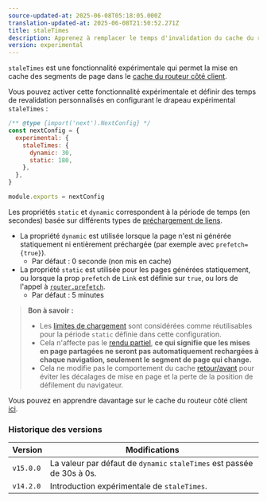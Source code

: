 ```yaml
---
source-updated-at: 2025-06-08T05:18:05.000Z
translation-updated-at: 2025-06-08T21:50:52.271Z
title: staleTimes
description: Apprenez à remplacer le temps d'invalidation du cache du routeur côté client.
version: experimental
---
```


`staleTimes` est une fonctionnalité expérimentale qui permet la mise en cache des segments de page dans le [cache du routeur côté client](/docs/app/deep-dive/caching#client-side-router-cache).

Vous pouvez activer cette fonctionnalité expérimentale et définir des temps de revalidation personnalisés en configurant le drapeau expérimental `staleTimes` :

```js filename="next.config.js"
/** @type {import('next').NextConfig} */
const nextConfig = {
  experimental: {
    staleTimes: {
      dynamic: 30,
      static: 180,
    },
  },
}

module.exports = nextConfig
```

Les propriétés `static` et `dynamic` correspondent à la période de temps (en secondes) basée sur différents types de [préchargement de liens](/docs/app/api-reference/components/link#prefetch).

- La propriété `dynamic` est utilisée lorsque la page n'est ni générée statiquement ni entièrement préchargée (par exemple avec `prefetch={true}`).
  - Par défaut : 0 seconde (non mis en cache)
- La propriété `static` est utilisée pour les pages générées statiquement, ou lorsque la prop `prefetch` de `Link` est définie sur `true`, ou lors de l'appel à [`router.prefetch`](/docs/app/deep-dive/caching#routerprefetch).
  - Par défaut : 5 minutes

> **Bon à savoir :**
>
> - Les [limites de chargement](/docs/app/api-reference/file-conventions/loading) sont considérées comme réutilisables pour la période `static` définie dans cette configuration.
> - Cela n'affecte pas le [rendu partiel](/docs/app/getting-started/linking-and-navigating#client-side-transitions), **ce qui signifie que les mises en page partagées ne seront pas automatiquement rechargées à chaque navigation, seulement le segment de page qui change.**
> - Cela ne modifie pas le comportement du cache [retour/avant](/docs/app/deep-dive/caching#client-side-router-cache) pour éviter les décalages de mise en page et la perte de la position de défilement du navigateur.

Vous pouvez en apprendre davantage sur le cache du routeur côté client [ici](/docs/app/deep-dive/caching#client-side-router-cache).

### Historique des versions

| Version   | Modifications                                               |
| --------- | ----------------------------------------------------------- |
| `v15.0.0` | La valeur par défaut de `dynamic` `staleTimes` est passée de 30s à 0s. |
| `v14.2.0` | Introduction expérimentale de `staleTimes`.                 |